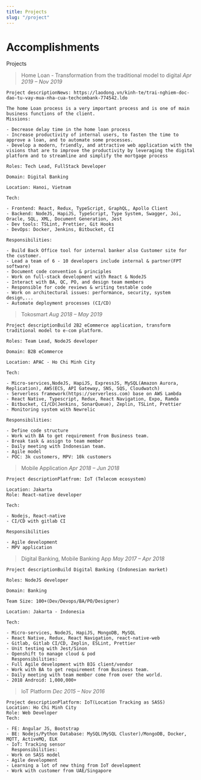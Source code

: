 ---
title: Projects
slug: "/project"
---

# Accomplishments

Projects

> Home Loan - Transformation from the traditional model to digital _Apr 2019 – Nov 2019_

```
Project descriptionNews: https://laodong.vn/kinh-te/trai-nghiem-doc-dao-tu-vay-mua-nha-cua-techcombank-774542.ldo

The home Loan process is a very important process and is one of main business functions of the client.
Missions:

- Decrease delay time in the home loan process
- Increase productivity of internal users, to fasten the time to approve a loan, and to automate some processes.
- Develop a modern, friendly, and attractive web application with the visions that are to improve the productivity by leveraging the digital platform and to streamline and simplify the mortgage process

Roles: Tech Lead, FullStack Developer

Domain: Digital Banking

Location: Hanoi, Vietnam

Tech:

- Frontend: React, Redux, TypeScript, GraphQL, Apollo Client
- Backend: NodeJS, HapiJS, TypeScript, Type System, Swagger, Joi, Oracle, SQL, XML, Document Generation, Jest
- Dev tools: TSLint, Prettier, Git Hooks
- DevOps: Docker, Jenkins, Bitbucket, CI

Responsibilities:

- Build Back Office tool for internal banker also Customer site for the customer.
- Lead a team of 6 - 10 developers include internal & partner(FPT software)
- Document code convention & principles
- Work on full-stack development with React & NodeJS
- Interact with BA, QC, PO, and design team members
- Responsible for code reviews & writing testable code
- Work on architectural issues: performance, security, system design,...
- Automate deployment processes (CI/CD)
```

> Tokosmart _Aug 2018 – May 2019_

```
Project descriptionBuild 2B2 eCommerce application, transform traditional model to e-com platform.

Roles: Team Lead, NodeJS developer

Domain: B2B eCommerce

Location: APAC - Ho Chi Minh City

Tech:

- Micro-services,NodeJS, HapiJS, ExpressJS, MySQL(Amazon Aurora, Replication), AWS(ECS, API Gateway, SNS, SQS, Cloudwatch)
- Serverless framework(https://serverless.com) base on AWS Lambda
- React Native, Typescript, Redux, React Navigation, Expo, Ramda
- Bitbucket, CI/CD(Jenkins, SonarQueue), Zeplin, TSLint, Prettier
- Monitoring system with Newrelic

Responsibilities:

- Define code structure
- Work with BA to get requirement from Business team.
- Break task & assign to team member
- Daily meeting with Indonesian team.
- Agile model
- POC: 3k customers, MPV: 10k customers
```

> Mobile Application _Apr 2018 – Jun 2018_

```
Project descriptionPlatfrom: IoT (Telecom ecosystem)

Location: Jakarta
Role: React-native developer

Tech:

- Nodejs, React-native
- CI/CD with gitlab CI

Responsibilities

- Agile development
- MPV application
```

> Digital Banking, Mobile Banking App _May 2017 – Apr 2018_

```
Project descriptionBuild Digital Banking (Indonesian market)

Roles: NodeJS developer

Domain: Banking

Team Size: 100+(Dev/Devops/BA/PO/Designer)

Location: Jakarta - Indonesia

Tech:

- Micro-services, NodeJS, HapiJS, MongoDB, MySQL
- React Native, Redux, React Navigation, react-native-web
- Gitlab, Gitlab CI/CD, Zeplin, ESLint, Prettier
- Unit testing with Jest/Sinon
- Openshift to manage cloud & pod
  Responsibilities:
- Full Agile development with BIG client/vendor
- Work with BA to get requirement from Business team.
- Daily meeting with team member come from over the world.
- 2018 Android: 1,000,000+
```

> IoT Platform _Dec 2015 – Nov 2016_

```
Project descriptionPlatform: IoT(Location Tracking as SASS)
Location: Ho Chi Minh City
Role: Web Developer
Tech:

- FE: Angular JS, Bootstrap
- BE: Nodejs/Python Database: MySQL(MySQL Cluster)/MongoDB, Docker, MQTT, ActiveMQ, ELK
- IoT: Tracking sensor
  Responsibilities:
- Work on SASS model
- Agile development
- Learning a lot of new thing from IoT development
- Work with customer from UAE/Singapore
```
